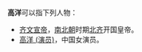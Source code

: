 '''高洋'''可以指下列人物：
*[[齐文宣帝|齐文宣帝]]，[[南北朝|南北朝]]时期[[北齐|北齐]]开国皇帝。
*[[高洋_(演员)|高洋 (演员)]]，中国女演员。
{{Disambiguation|Y|cat=二字高姓人名消歧义}}